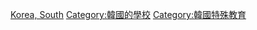 [[Category:各國特殊學校|Korea, South]]
[[Category:韓國的學校|Category:韓國的學校]]
[[Category:韓國特殊教育|Category:韓國特殊教育]]